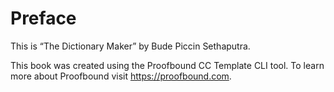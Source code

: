 # Preface {.unnumbered}

This is "The Dictionary Maker" by Bude Piccin Sethaputra.

This book was created using the Proofbound CC Template CLI tool. To learn more about Proofbound visit <https://proofbound.com>.
